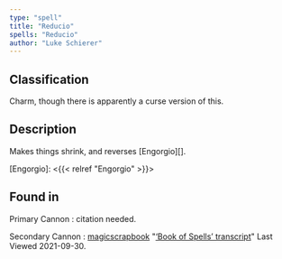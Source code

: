 ```yaml
---
type: "spell"
title: "Reducio"
spells: "Reducio"
author: "Luke Schierer"
---
```


## Classification

Charm, though there is apparently a curse version of this. 

## Description

Makes things shrink, and reverses [Engorgio][].

[Engorgio]: <{{< relref "Engorgio" >}}>

## Found in

Primary Cannon
:   citation needed.

Secondary Cannon
:   [magicscrapbook](https://magicscrapbook.tumblr.com/)
    "[‘Book of Spells’ transcript](https://magicscrapbook.tumblr.com/post/162085200042/book-of-spells-transcript)"
    Last Viewed 2021-09-30.
